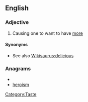 ==English==

===Adjective===
{{en-adj}}

#{{informal|of food}} Causing one to want to have [[more]]

====Synonyms====
* See also [[Wikisaurus:delicious]]

===Anagrams===
* {{alphagram|ehimors}}
* [[heroism#English|heroism]]
[[Category:Taste]]